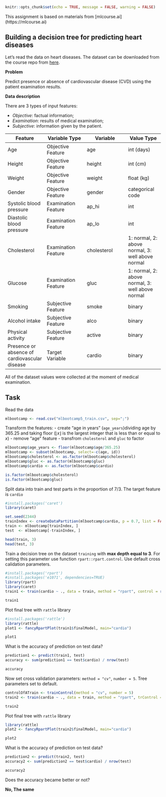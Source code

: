 ```r
knitr::opts_chunk$set(echo = TRUE, message = FALSE, warning = FALSE)
```

This assignment is based on materials from [mlcourse.ai] (https://mlcourse.ai)

## Building a decision tree for predicting heart diseases

Let's read the data on heart diseases. The dataset can be downloaded from the course repo from [here](https://www.dropbox.com/s/kr1d9vsnax5wxfo/mlbootcamp5_train.csv?dl=0).

**Problem**

Predict presence or absence of cardiovascular disease (CVD) using the patient examination results.

**Data description**

There are 3 types of input features:

- *Objective*: factual information;
- *Examination*: results of medical examination;
- *Subjective*: information given by the patient.

| Feature | Variable Type | Variable      | Value Type |
|---------|--------------|---------------|------------|
| Age | Objective Feature | age | int (days) |
| Height | Objective Feature | height | int (cm) |
| Weight | Objective Feature | weight | float (kg) |
| Gender | Objective Feature | gender | categorical code |
| Systolic blood pressure | Examination Feature | ap_hi | int |
| Diastolic blood pressure | Examination Feature | ap_lo | int |
| Cholesterol | Examination Feature | cholesterol | 1: normal, 2: above normal, 3: well above normal |
| Glucose | Examination Feature | gluc | 1: normal, 2: above normal, 3: well above normal |
| Smoking | Subjective Feature | smoke | binary |
| Alcohol intake | Subjective Feature | alco | binary |
| Physical activity | Subjective Feature | active | binary |
| Presence or absence of cardiovascular disease | Target Variable | cardio | binary |

All of the dataset values were collected at the moment of medical examination.

## Task

Read the data
```r
mlbootcamp <- read.csv("mlbootcamp5_train.csv", sep=";")
```

Transform the features: 
- create "age in years" (`age_years`)dividing age by 365.25 and taking floor ($\lfloor{x}\rfloor$ is the largest integer that is less than or equal to $x$)
- remove "age" feature
- transfrom `cholesterol` and `gluc` to factor

```r
mlbootcamp$age_years <- floor(mlbootcamp$age/365.25)
mlbootcamp <- subset(mlbootcamp, select=-c(age, id))
mlbootcamp$cholesterol <- as.factor(mlbootcamp$cholesterol)
mlbootcamp$gluc <- as.factor(mlbootcamp$gluc)
mlbootcamp$cardio <- as.factor(mlbootcamp$cardio)

is.factor(mlbootcamp$cholesterol)
is.factor(mlbootcamp$gluc)
```

Split data into train and test parts in the proportion of 7/3.
The target feature is `cardio`

```r
#install.packages('caret')
library(caret)

set.seed(2344)
trainIndex <- createDataPartition(mlbootcamp$cardio, p = 0.7, list = FALSE, times = 1)
train <- mlbootcamp[trainIndex, ]
test  <- mlbootcamp[-trainIndex, ]

head(train, 3)
head(test, 3)
```

Train a decision tree on the dataset `training` with **max depth equal to 3**. For setting this parameter use function `rpart::rpart.control`. Use default cross calidation parameters.

```r
#install.packages('rpart')
#install.packages('e1071', dependencies=TRUE)
library(rpart)
library(caret)
train1 <- train(cardio ~ ., data = train, method = "rpart", control = rpart.control(maxdepth = 3))

train1
```

Plot final tree with `rattle` library

```r
#install.packages('rattle')
library(rattle)
plot1 <- fancyRpartPlot(train1$finalModel, main="cardio")

plot1
```

What is the accuracy of prediction on test data?

```r
prediction1 <- predict(train1, test)
accuracy <- sum(prediction1 == test$cardio) / nrow(test)

accuracy
```
Now set cross validation parameters: `method = "cv"`, `number = 5`. Tree parameters set to default.

```r
controlOfATrain <- trainControl(method = "cv", number = 5)
train2 <- train(cardio ~ ., data = train, method = "rpart", trControl = controlOfATrain)

train2
```

Plot final tree with `rattle` library

```r
library(rattle)
plot2 <- fancyRpartPlot(train2$finalModel, main="cardio")

plot2
```

What is the accuracy of prediction on test data?

```r
prediction2 <- predict(train2, test)
accuracy2 <- sum(prediction2 == test$cardio) / nrow(test)

accuracy2
```
Does the accuracy became better or not?

**No, The same**